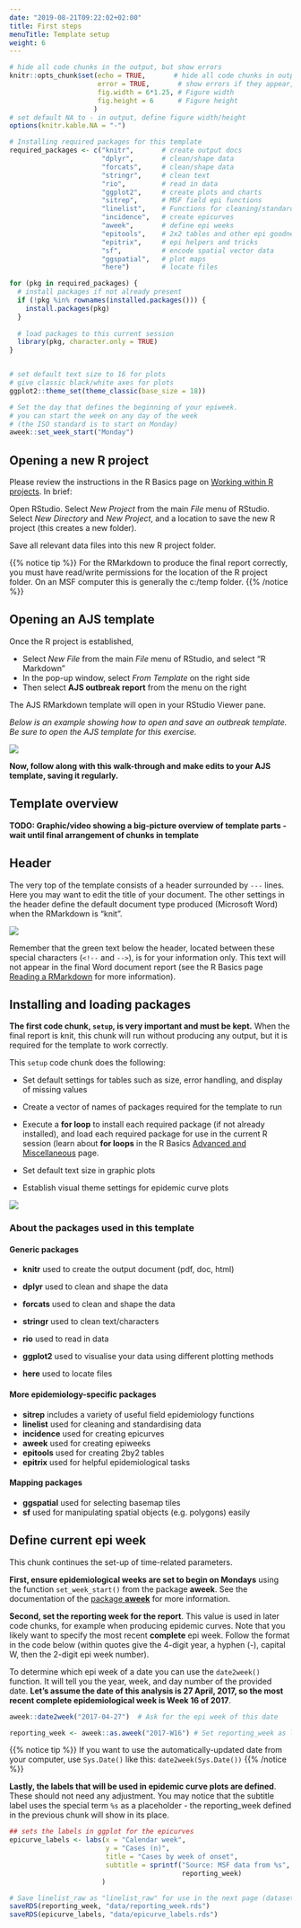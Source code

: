 ```yaml
---
date: "2019-08-21T09:22:02+02:00"
title: First steps
menuTitle: Template setup
weight: 6
---
```



```r
# hide all code chunks in the output, but show errors
knitr::opts_chunk$set(echo = TRUE,       # hide all code chunks in output
                      error = TRUE,       # show errors if they appear, but don't stop
                      fig.width = 6*1.25, # Figure width
                      fig.height = 6      # Figure height
                     )
# set default NA to - in output, define figure width/height
options(knitr.kable.NA = "-")

# Installing required packages for this template
required_packages <- c("knitr",       # create output docs
                       "dplyr",       # clean/shape data
                       "forcats",     # clean/shape data
                       "stringr",     # clean text
                       "rio",         # read in data
                       "ggplot2",     # create plots and charts
                       "sitrep",      # MSF field epi functions
                       "linelist",    # Functions for cleaning/standardising data
                       "incidence",   # create epicurves
                       "aweek",       # define epi weeks
                       "epitools",    # 2x2 tables and other epi goodness
                       "epitrix",     # epi helpers and tricks
                       "sf",          # encode spatial vector data
                       "ggspatial",   # plot maps
                       "here")        # locate files

for (pkg in required_packages) {
  # install packages if not already present
  if (!pkg %in% rownames(installed.packages())) {
    install.packages(pkg)
  }
  
  # load packages to this current session 
  library(pkg, character.only = TRUE)
}


# set default text size to 16 for plots
# give classic black/white axes for plots
ggplot2::theme_set(theme_classic(base_size = 18))

# Set the day that defines the beginning of your epiweek.
# you can start the week on any day of the week
# (the ISO standard is to start on Monday) 
aweek::set_week_start("Monday")
```


## Opening a new R project  

Please review the instructions in the R Basics page on [Working within R projects](https://r4epis.netlify.com/training/r_basics/r_projects/). In brief:  

Open RStudio. Select *New Project* from the main *File* menu of RStudio. Select *New Directory* and *New Project*, and a location to save the new R project (this creates a new folder).  

Save all relevant data files into this new R project folder.  

{{% notice tip %}}
For the RMarkdown to produce the final report correctly, you must have read/write permissions for the location of the R project folder. On an MSF computer this is generally the c:/temp folder. 
{{% /notice %}}  

## Opening an AJS template  

Once the R project is established,  

* Select *New File* from the main *File* menu of RStudio, and select "R Markdown"  
* In the pop-up window, select *From Template* on the right side  
* Then select **AJS outbreak report** from the menu on the right  

The AJS RMarkdown template will open in your RStudio Viewer pane.  

*Below is an example showing how to open and save an outbreak template. Be sure to open the AJS template for this exercise.*  

![](/images/opening_template.gif)

**Now, follow along with this walk-through and make edits to your AJS template, saving it regularly.**


## Template overview  

**TODO: Graphic/video showing a big-picture overview of template parts - wait until final arrangement of chunks in template**

## Header

The very top of the template consists of a header surrounded by `---` lines. Here you may want to edit the title of your document. The other settings in the header define the default document type produced (Microsoft Word) when the RMarkdown is "knit".  

![](/images/AJS_Intro.png)

Remember that the green text below the header, located between these special characters (`<!--` and `-->`), is for your information only. This text will not appear in the final Word document report (see the R Basics page [Reading a RMarkdown](https://r4epis.netlify.com/training/r_basics/rmarkdown_orientation/) for more information).  


## Installing and loading packages

**The first code chunk, `setup`, is very important and must be kept.** When the final report is knit, this chunk will run without producing any output, but it is required for the template to work correctly.  

This `setup` code chunk does the following:  

* Set default settings for tables such as size, error handling, and display of missing values  

* Create a vector of names of packages required for the template to run  

* Execute a **for loop** to install each required package (if not already installed), and load each required package for use in the current R session (learn about **for loops** in the R Basics [Advanced and Miscellaneous](https://r4epis.netlify.com/training/r_basics/advanced_functions/) page.  

* Set default text size in graphic plots  

* Establish visual theme settings for epidemic curve plots

![](/images/Package_Installation.png)



### About the packages used in this template  

#### Generic packages  

* **knitr** used to create the output document (pdf, doc, html)  
* **dplyr** used to clean and shape the data  
* **forcats** used to clean and shape the data  
* **stringr** used to clean text/characters  
* **rio** used to read in data  
 
* **ggplot2** used to visualise your data using different plotting methods  
* **here** used to locate files

#### More epidemiology-specific packages  

* **sitrep** includes a variety of useful field epidemiology functions
* **linelist** used for cleaning and standardising data  
* **incidence** used for creating epicurves  
* **aweek** used for creating epiweeks  
* **epitools** used for creating 2by2 tables  
* **epitrix** used for helpful epidemiological tasks  

#### Mapping packages  

* **ggspatial** used for selecting basemap tiles  
* **sf** used for manipulating spatial objects (e.g. polygons) easily




## Define current epi week  

This chunk continues the set-up of time-related parameters.  

**First, ensure epidemiological weeks are set to begin on Mondays** using the function `set_week_start()` from the package **aweek**. See the documentation of the [package **aweek**](https://cran.r-project.org/web/packages/aweek/vignettes/introduction.html) for more information. 

**Second, set the reporting week for the report**. This value is used in later code chunks, for example when producing epidemic curves. Note that you likely want to specify the most recent **complete** epi week. Follow the format in the code below (within quotes give the 4-digit year, a hyphen (-), capital W, then the 2-digit epi week number).  

To determine which epi week of a date you can use the `date2week()` function. It will tell you the year, week, and day number of the provided date. **Let's assume the date of this analysis is 27 April, 2017, so the most recent complete epidemiological week is Week 16 of 2017**.  


```r
aweek::date2week("2017-04-27")  # Ask for the epi week of this date
```

```r
reporting_week <- aweek::as.aweek("2017-W16") # Set reporting_week as last complete epi week
```

{{% notice tip %}}
If you want to use the automatically-updated date from your computer, use `Sys.Date()` like this: `date2week(Sys.Date())`
{{% /notice %}}

**Lastly, the labels that will be used in epidemic curve plots are defined**. These should not need any adjustment. You may notice that the subtitle label uses the special term `%s` as a placeholder - the reporting_week defined in the previous chunk will show in its place.  

```r
## sets the labels in ggplot for the epicurves
epicurve_labels <- labs(x = "Calendar week", 
                        y = "Cases (n)", 
                        title = "Cases by week of onset",
                        subtitle = sprintf("Source: MSF data from %s", 
                                           reporting_week)
                       ) 
```


```r
# Save linelist_raw as "linelist_raw" for use in the next page (dataset alignment).
saveRDS(reporting_week, "data/reporting_week.rds")
saveRDS(epicurve_labels, "data/epicurve_labels.rds")
```


